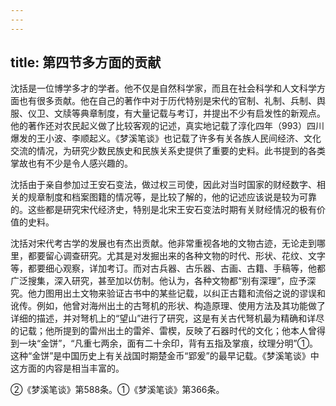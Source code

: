 ```yaml
---
---
---
```

title: 第四节多方面的贡献
---



沈括是一位博学多才的学者。他不仅是自然科学家，而且在社会科学和人文科学方面也有很多贡献。他在自己的著作中对于历代特别是宋代的官制、礼制、兵制、舆服、仪卫、文牍等典章制度，有大量记载与考订，并提出不少有启发性的新观点。他的著作还对农民起义做了比较客观的记述，真实地记载了淳化四年（993）四川爆发的王小波、李顺起义。《梦溪笔谈》也记载了许多有关各族人民间经济、文化交流的情况，为研究少数民族史和民族关系史提供了重要的史料。此书提到的各类掌故也有不少是令人感兴趣的。

沈括由于亲自参加过王安石变法，做过权三司使，因此对当时国家的财经数字、相关的规章制度和档案图籍的情况等，是比较了解的，他的记述应该说是较为可靠的。这些都是研究宋代经济史，特别是北宋王安石变法时期有关财经情况的极有价值的史料。

沈括对宋代考古学的发展也有杰出贡献。他非常重视各地的文物古迹，无论走到哪里，都要留心调查研究。尤其是对发掘出来的各种文物的时代、形状、花纹、文字等，都要细心观察，详加考订。而对古兵器、古乐器、古画、古籍、手稿等，他都广泛搜集，深入研究，甚至加以仿制。他认为，各种文物都“别有深理”，应予深究。他力图用出土文物来验证古书中的某些记载，以纠正古籍和流俗之说的谬误和讹传。例如，他曾对海州出土的古弩机的形状、构造原理、使用方法及其功能做了详细的描述，并对弩机上的“望山”进行了研究，这是有关古代弩机最为精确和详尽的记载；他所提到的雷州出土的雷斧、雷楔，反映了石器时代的文化；他本人曾得到一块“金饼”，“凡重七两余，面有二十余印，背有五指及掌痕，纹理分明”①。这种“金饼”是中国历史上有关战国时期楚金币“郢爰”的最早记载。《梦溪笔谈》中这方面的内容是相当丰富的。

②《梦溪笔谈》第588条。①《梦溪笔谈》第366条。